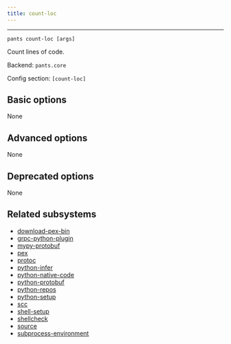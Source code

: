 ```yaml
---
title: count-loc
---
```



---

```
pants count-loc [args]
```

Count lines of code.

Backend: <span className="color--primary">`pants.core`</span>

Config section: <span className="color--primary">`[count-loc]`</span>

<span className={styles.options}>

## Basic options

None

## Advanced options

None

## Deprecated options

None

## Related subsystems

- [download-pex-bin](../subsystems/download-pex-bin.mdx)
- [grpc-python-plugin](../subsystems/grpc-python-plugin.mdx)
- [mypy-protobuf](../subsystems/mypy-protobuf.mdx)
- [pex](../subsystems/pex.mdx)
- [protoc](../subsystems/protoc.mdx)
- [python-infer](../subsystems/python-infer.mdx)
- [python-native-code](../subsystems/python-native-code.mdx)
- [python-protobuf](../subsystems/python-protobuf.mdx)
- [python-repos](../subsystems/python-repos.mdx)
- [python-setup](../subsystems/python-setup.mdx)
- [scc](../subsystems/scc.mdx)
- [shell-setup](../subsystems/shell-setup.mdx)
- [shellcheck](../subsystems/shellcheck.mdx)
- [source](../subsystems/source.mdx)
- [subprocess-environment](../subsystems/subprocess-environment.mdx)

</span>
